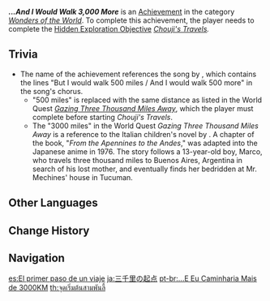 {{Achievement Infobox
|id           = 81115
|order id     = 1111
|category     = Wonders of the World
|description  = Find [[Chouji]] on Tatarasuna and Narukami Island.
|requirements = Complete ''[[Chouji's Travels]].''
|primogems    = 5
|tracking     = 
|hidden       = 1
|topic        = 
|type         = Exploration
}}
'''''...And I Would Walk 3,000 More''''' is an [[Achievement]] in the category ''[[Wonders of the World]]''. To complete this achievement, the player needs to complete the [[Hidden Exploration Objective]] ''[[Chouji's Travels]].''

==Trivia==
* The name of the achievement references the song {{w|I'm Gonna Be (500 Miles)}} by {{w|The Proclaimers}}, which contains the lines "But I would walk 500 miles / And I would walk 500 more" in the song's chorus.
** "500 miles" is replaced with the same distance as listed in the World Quest ''[[Gazing Three Thousand Miles Away]]'', which the player must complete before starting ''Chouji's Travels''.
** The "3000 miles" in the World Quest ''Gazing Three Thousand Miles Away'' is a reference to the Italian children's novel ''{{w|Heart (novel)|Heart}}'' by {{w|Edmondo De Amicis}}. A chapter of the book, "''From the Apennines to the Andes''," was adapted into the Japanese anime {{Lang|''{{w|3000 Leagues in Search of Mother}}''|ja=母をたずねて三千里}} in 1976. The story follows a 13-year-old boy, Marco, who travels three thousand miles to Buenos Aires, Argentina in search of his lost mother, and eventually finds her bedridden at Mr. Mechines' house in Tucuman.
<!--
==Video Guides==
{{EVT
|video1   = 
|caption1 = 
}}
-->

==Other Languages==
{{Other Languages
|en      = ...And I Would Walk 3,000 More
|zhs     = 三千里的起点
|zhs_rm  = Sānqiān Lǐ de Qǐdiǎn
|zht     = 三千里的起點
|zht_rm  = Sānqiān Lǐ de Qǐdiǎn
|zh_tl   = Starting Point of the Three Thousand Li
|ja      = 三千里の起点
|ja_rm   = Sanzen-ri no Kiten
|ja_tl   = Starting Point of the Three Thousand Ri
|ko      = 삼천리의 시작점
|ko_rm   = Samcheonri-ui Sijakjeom
|ko_tl   = Starting Point of the Three Thousand Ri
|zhjako_note = The character {{wt|里}} refers to a traditional and customary unit of distance common across East Asia, with varying lengths depending on country and era. It is used metaphorically in much the same way as ''mile'' is used in English sayings.
|es      = El primer paso de un viaje
|es_tl   = The First Step of A Journey
|fr      = Début du voyage
|fr_tl   = Start of the Journey
|ru      = ...и я пройду ещё 3000
|ru_tl   = ...And I Will Walk 3,000 More
|th      = จุดเริ่มต้นสามพันลี้
|th_rm   = Chut Roem Ton Sam Phan Li
|th_tl   = Starting Point of the Three Thousand Li
|vi      = {{tt|Khởi Điểm|起點}} Của 3000 Dặm
|vi_tl   = Starting Point of the 3000 Miles
|de      = Ich könnte noch viel weiter
|de_tl   = I Could Go Even Much Further
|id      = Titik Awal Tiga Ribu Mil
|id_tl   = Three Thousand Miles Starting Point
|pt      = ...E Eu Caminharia Mais de 3000KM
|pt_tl   = ...And I Will Walk More Than 3000 Kilometers
|tr      = Ada Sahillerinde Bekliyorum
|tr_tl   = I Wait at the Beaches of the Isle
|it      = ...E ne farei altri 3.000
|it_tl   = ...And I Would Make Another 3.000
}}

==Change History==
{{Change History|2.0}}
<!--
==References==
{{Reflist}}
-->
==Navigation==
{{Achievement Navbox|Wonders of the World|Exploration}}

[[es:El primer paso de un viaje]]
[[ja:三千里の起点]]
[[pt-br:...E Eu Caminharia Mais de 3000KM]]
[[th:จุดเริ่มต้นสามพันลี้]]